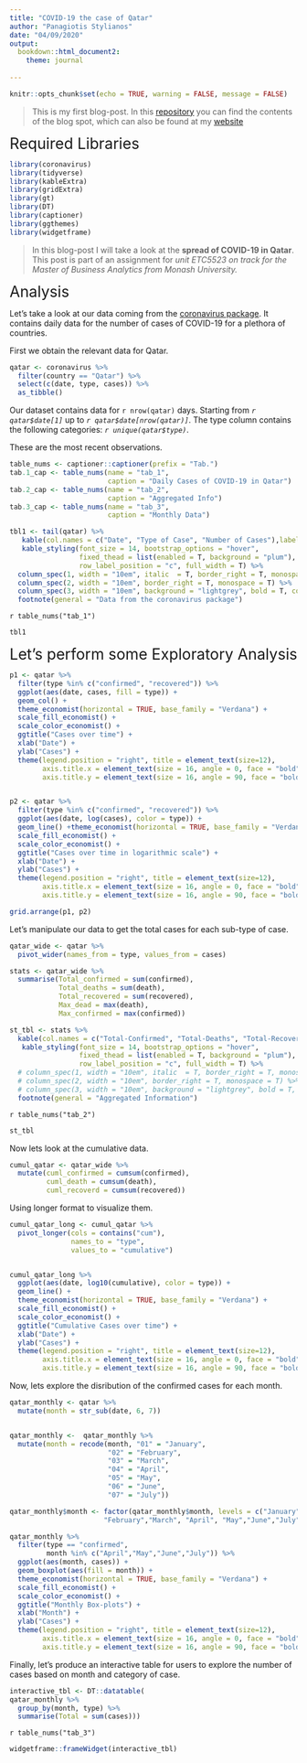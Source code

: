 ```yaml
---
title: "COVID-19 the case of Qatar"
author: "Panagiotis Stylianos"
date: "04/09/2020"
output: 
  bookdown::html_document2:
    theme: journal
      
---
```


```r
knitr::opts_chunk$set(echo = TRUE, warning = FALSE, message = FALSE)
```

> This is my first blog-post. In this [repository](https://github.com/etc5523-2020/my-blog-petestylianos) you can find the contents of the blog spot, which can also be found at my [website](https://panagiotis-stylianos.netlify.app)


<span style="font-size:7mm">Required Libraries</span>
```r
library(coronavirus)
library(tidyverse)
library(kableExtra)
library(gridExtra)
library(gt)
library(DT)
library(captioner)
library(ggthemes)
library(widgetframe)
```

 > In this blog-post I will take a look at the __spread of COVID-19 in Qatar__. This post is part of an assignment for _unit ETC5523 on track for the Master of Business Analytics from Monash University._

<span style="font-size:7mm">Analysis</span>

Let's take a look at our data coming from the [coronavirus package](https://github.com/RamiKrispin/coronavirus). It contains daily data for the number of cases of COVID-19 for a plethora of countries.

First we obtain the relevant data for Qatar.
```r
qatar <- coronavirus %>% 
  filter(country == "Qatar") %>% 
  select(c(date, type, cases)) %>% 
  as_tibble()
```

Our dataset contains data for `r nrow(qatar)` days. Starting from _`r qatar$date[1]`_ up to 
_`r qatar$date[nrow(qatar)]`_. The type column contains the following categories: _`r unique(qatar$type)`_.

These are the most recent observations.

```r
table_nums <- captioner::captioner(prefix = "Tab.")
tab.1_cap <- table_nums(name = "tab_1", 
                        caption = "Daily Cases of COVID-19 in Qatar")
tab.2_cap <- table_nums(name = "tab_2", 
                        caption = "Aggregated Info")
tab.3_cap <- table_nums(name = "tab_3", 
                        caption = "Monthly Data")

```

```r
tbl1 <- tail(qatar) %>% 
   kable(col.names = c("Date", "Type of Case", "Number of Cases"),label = knitr::opts_chunk$get("label")) %>% 
   kable_styling(font_size = 14, bootstrap_options = "hover", 
                 fixed_thead = list(enabled = T, background = "plum"), position = "center",
                 row_label_position = "c", full_width = T) %>% 
  column_spec(1, width = "10em", italic  = T, border_right = T, monospace = T ) %>% 
  column_spec(2, width = "10em", border_right = T, monospace = T) %>%
  column_spec(3, width = "10em", background = "lightgrey", bold = T, color = "black") %>% 
  footnote(general = "Data from the coronavirus package") 
```

`r table_nums("tab_1")`

```r
tbl1
```

<span style="font-size:7mm">Let's perform some Exploratory Analysis</span>

```r
p1 <- qatar %>% 
  filter(type %in% c("confirmed", "recovered")) %>% 
  ggplot(aes(date, cases, fill = type)) +
  geom_col() +
  theme_economist(horizontal = TRUE, base_family = "Verdana") +
  scale_fill_economist() +
  scale_color_economist() +
  ggtitle("Cases over time") +
  xlab("Date") +
  ylab("Cases") +
  theme(legend.position = "right", title = element_text(size=12), 
        axis.title.x = element_text(size = 16, angle = 0, face = "bold"),
        axis.title.y = element_text(size = 16, angle = 90, face = "bold"))


p2 <- qatar %>% 
  filter(type %in% c("confirmed", "recovered")) %>% 
  ggplot(aes(date, log(cases), color = type)) +
  geom_line() +theme_economist(horizontal = TRUE, base_family = "Verdana") +
  scale_fill_economist() +
  scale_color_economist() +
  ggtitle("Cases over time in logarithmic scale") +
  xlab("Date") +
  ylab("Cases") +
  theme(legend.position = "right", title = element_text(size=12), 
        axis.title.x = element_text(size = 16, angle = 0, face = "bold"),
        axis.title.y = element_text(size = 16, angle = 90, face = "bold"))

grid.arrange(p1, p2)
```

Let's manipulate our data to get the total cases for each sub-type of case.

```r
qatar_wide <- qatar %>% 
  pivot_wider(names_from = type, values_from = cases)

stats <- qatar_wide %>% 
  summarise(Total_confirmed = sum(confirmed),
            Total_deaths = sum(death),
            Total_recovered = sum(recovered),
            Max_dead = max(death),
            Max_confirmed = max(confirmed))

```

```r
st_tbl <- stats %>% 
  kable(col.names = c("Total-Confirmed", "Total-Deaths", "Total-Recovered", "Max-Daily-Deaths", "Max-Daily-Confirmed"), label = knitr::opts_chunk$get("label")) %>% 
   kable_styling(font_size = 14, bootstrap_options = "hover", 
                 fixed_thead = list(enabled = T, background = "plum"), position = "center",
                 row_label_position = "c", full_width = T) %>% 
  # column_spec(1, width = "10em", italic  = T, border_right = T, monospace = T ) %>% 
  # column_spec(2, width = "10em", border_right = T, monospace = T) %>%
  # column_spec(3, width = "10em", background = "lightgrey", bold = T, color = "black") %>% 
  footnote(general = "Aggregated Information") 

```


`r table_nums("tab_2")`

```r
st_tbl
```

Now lets look at the cumulative data.

```r
cumul_qatar <- qatar_wide %>% 
  mutate(cuml_confirmed = cumsum(confirmed),
         cuml_death = cumsum(death),
         cuml_recoverd = cumsum(recovered))
```

Using longer format to visualize them.
```r
cumul_qatar_long <- cumul_qatar %>% 
  pivot_longer(cols = contains("cum"),
               names_to = "type",
               values_to = "cumulative")


cumul_qatar_long %>% 
  ggplot(aes(date, log10(cumulative), color = type)) +
  geom_line() +
  theme_economist(horizontal = TRUE, base_family = "Verdana") +
  scale_fill_economist() +
  scale_color_economist() +
  ggtitle("Cumulative Cases over time") +
  xlab("Date") +
  ylab("Cases") +
  theme(legend.position = "right", title = element_text(size=12), 
        axis.title.x = element_text(size = 16, angle = 0, face = "bold"),
        axis.title.y = element_text(size = 16, angle = 90, face = "bold"))
```

Now, lets explore the disribution of the confirmed cases for each month.

```r
qatar_monthly <- qatar %>% 
  mutate(month = str_sub(date, 6, 7))


qatar_monthly <-  qatar_monthly %>% 
  mutate(month = recode(month, "01" = "January",
                        "02" = "February",
                        "03" = "March",
                        "04" = "April",
                        "05" = "May",
                        "06" = "June",
                        "07" = "July"))

qatar_monthly$month <- factor(qatar_monthly$month, levels = c("January",
                       "February","March", "April", "May","June","July")) 

```



```r

qatar_monthly %>% 
  filter(type == "confirmed",
         month %in% c("April","May","June","July")) %>% 
  ggplot(aes(month, cases)) +
  geom_boxplot(aes(fill = month)) +
  theme_economist(horizontal = TRUE, base_family = "Verdana") +
  scale_fill_economist() +
  scale_color_economist() +
  ggtitle("Monthly Box-plots") +
  xlab("Month") +
  ylab("Cases") +
  theme(legend.position = "right", title = element_text(size=12), 
        axis.title.x = element_text(size = 16, angle = 0, face = "bold"),
        axis.title.y = element_text(size = 16, angle = 90, face = "bold"))
```


Finally, let's produce an interactive table for users to explore the number of cases based on month and category of case.

```r
interactive_tbl <- DT::datatable(
qatar_monthly %>% 
  group_by(month, type) %>% 
  summarise(Total = sum(cases))) 

```

`r table_nums("tab_3")`

```r
widgetframe::frameWidget(interactive_tbl)
```


